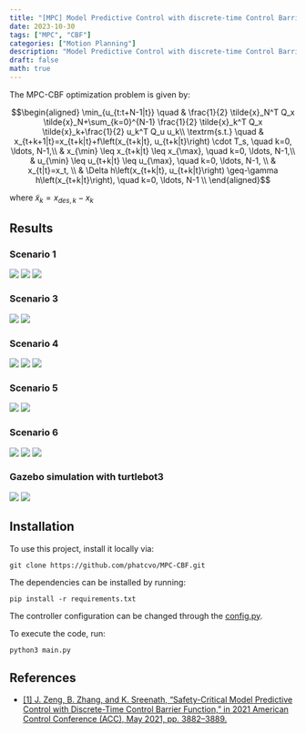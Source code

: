 ```yaml
---
title: "[MPC] Model Predictive Control with discrete-time Control Barrier Functions"
date: 2023-10-30
tags: ["MPC", "CBF"]
categories: ["Motion Planning"]
description: "Model Predictive Control with discrete-time Control Barrier Functions (MPC-CBF) for a wheeled mobile robot."
draft: false
math: true
---
```


The MPC-CBF optimization problem is given by:


$$\begin{aligned}
\min_{u_{t:t+N-1|t}} \quad & \frac{1}{2} \tilde{x}_N^T Q_x \tilde{x}_N+\sum_{k=0}^{N-1} \frac{1}{2} \tilde{x}_k^T Q_x \tilde{x}_k+\frac{1}{2} u_k^T Q_u u_k\\
\textrm{s.t.} \quad 
 & x_{t+k+1|t}=x_{t+k|t}+f\left(x_{t+k|t}, u_{t+k|t}\right) \cdot T_s, \quad k=0, \ldots, N-1,\\
 & x_{\min} \leq x_{t+k|t} \leq x_{\max}, \quad k=0, \ldots, N-1,\\
 & u_{\min} \leq u_{t+k|t} \leq u_{\max}, \quad k=0, \ldots, N-1,   \\
 & x_{t|t}=x_t,   \\
 & \Delta h\left(x_{t+k|t}, u_{t+k|t}\right) \geq-\gamma h\left(x_{t+k|t}\right), \quad k=0, \ldots, N-1 \\
\end{aligned}$$


where $\tilde{x}_k=x_{des,k} - x_{k}$


Results
-------

### Scenario 1
![](https://raw.githubusercontent.com/phatcvo/MPC-CBF/main/images/Display/path_comparisons.png)
![](https://raw.githubusercontent.com/phatcvo/MPC-CBF/main/images/Display/path_scenario1.png)
![](https://raw.githubusercontent.com/phatcvo/MPC-CBF/main/images/Display/trajectories_animation_scenario1.gif)


### Scenario 3
![](https://raw.githubusercontent.com/phatcvo/MPC-CBF/main/images/Display/path_animation_scenario3.gif)
![](https://raw.githubusercontent.com/phatcvo/MPC-CBF/main/images/Display/cbf_scenario3.png)

### Scenario 4
![](https://raw.githubusercontent.com/phatcvo/MPC-CBF/main/images/Display/path_animation_scenario4.gif)
![](https://raw.githubusercontent.com/phatcvo/MPC-CBF/main/images/Display/cbf_scenario4.png)
![](https://raw.githubusercontent.com/phatcvo/MPC-CBF/main/images/Display/trajectories_scenario4.png)

### Scenario 5
![](https://raw.githubusercontent.com/phatcvo/MPC-CBF/main/images/Display/path_animation_scenario5.gif)
![](https://raw.githubusercontent.com/phatcvo/MPC-CBF/main/images/MPC-CBF/scen5_N20_safd03_gamma02/trajectories_animation.gif)

### Scenario 6
![](https://raw.githubusercontent.com/phatcvo/MPC-CBF/main/images/Display/path_animation_scenario6.gif)
![](https://raw.githubusercontent.com/phatcvo/MPC-CBF/main/images/Display/cbf_scenario6.png)
![](https://raw.githubusercontent.com/phatcvo/MPC-CBF/main/images/MPC-CBF/scen6_N20_safed03_gamma06/trajectories_animation.gif)

### Gazebo simulation with turtlebot3
![](https://raw.githubusercontent.com/phatcvo/MPC-CBF/main/images/Display/s1.gif)
![](https://raw.githubusercontent.com/phatcvo/MPC-CBF/main/images/Display/s2.gif)




Installation
------------

To use this project, install it locally via:
```
git clone https://github.com/phatcvo/MPC-CBF.git
```

The dependencies can be installed by running:
```
pip install -r requirements.txt
```

The controller configuration can be changed through the [config.py](https://github.com/phatcvo/MPC-CBF/blob/main/config.py).

To execute the code, run:
```
python3 main.py
```


References
----------
* [[1] J. Zeng, B. Zhang, and K. Sreenath, “Safety-Critical Model Predictive Control with Discrete-Time Control
Barrier Function,” in 2021 American Control Conference (ACC), May 2021, pp. 3882–3889.](https://ieeexplore.ieee.org/document/9483029)